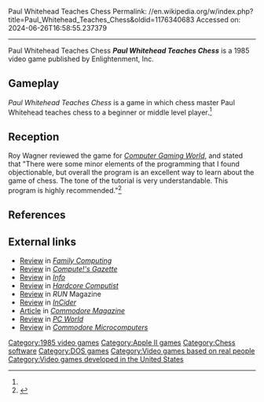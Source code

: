 Paul Whitehead Teaches Chess
Permalink: //en.wikipedia.org/w/index.php?title=Paul_Whitehead_Teaches_Chess&oldid=1176340683
Accessed on: 2024-06-26T16:58:55.237379



------
Paul Whitehead Teaches Chess
{{Short description|1985 video game}}
{{Orphan|date=February 2022}}
{{italic title}}
{{Infobox video game
| collapsible = 
| state = 
| italic title = 
| title = Paul Whitehead Teaches Chess
| image = Paul Whitehead Teaches Chess cover.jpg
| alt = 
| caption = 
| developer = Enlightenment, Inc.
| publisher = Enlightenment, Inc.
| series = 
| engine = 
| platforms = [[Apple II series|Apple II]], [[Commodore 64]], [[IBM Personal Computer|IBM PC]]
| released = 1985
| genre = Chess
| modes = 
}}'''''Paul Whitehead Teaches Chess''''' is a 1985 video game published by Enlightenment, Inc.

==Gameplay==
''Paul Whitehead Teaches Chess'' is a game in which chess master Paul Whitehead teaches chess to a beginner or middle level player.<ref name="CGW27"/>

==Reception==
Roy Wagner reviewed the game for ''[[Computer Gaming World]]'', and stated that "There were some minor elements of the programming that I found objectionable, but overall the program is an excellent way to learn about the game of chess. The tone of the tutorial is very understandable. This program is highly recommended."<ref name="CGW27">{{cite magazine |last=Wagner |first=Roy |title=Commodore Key |magazine=Computer Gaming World |date=April 1986 |volume=1 |issue=27 |pages=39}}</ref>

==References==
{{reflist}}

==External links==
*[https://archive.org/details/family-computing-39/page/n131/mode/2up Review] in ''[[Family Computing]]''
*[https://archive.org/details/1986-07-computegazette/page/n53/mode/2up Review] in ''[[Compute!'s Gazette]]''
*[https://archive.org/details/info-magazine-15/Info_Issue_15_1987_Jul_Aug/page/n9/mode/2up Review] in ''[[.info (magazine)|Info]]''
*[https://archive.org/details/computist-scan-40/page/n21/mode/2up Review] in ''[[Hardcore Computist]]''
*[https://archive.org/details/run-magazine-24/page/n17/mode/2up Review] in ''RUN'' Magazine
*[https://archive.org/details/inCider_1986-09/page/n99/mode/2up Review] in ''[[InCider]]''
*[https://archive.org/details/22-commodore-magazine/page/n73/mode/2up Article] in ''[[Commodore Magazine]]''
*[https://archive.org/details/pcworld46unse/page/102/mode/2up Review] in ''[[PC World]]''
*[https://archive.org/details/Commodore_MicroComputer_Issue_40_1986_Mar_Apr/page/n45/mode/2up Review] in ''[[Commodore Microcomputers]]''

[[Category:1985 video games]]
[[Category:Apple II games]]
[[Category:Chess software]]
[[Category:DOS games]]
[[Category:Video games based on real people]]
[[Category:Video games developed in the United States]]
